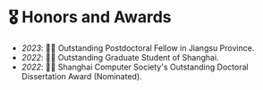# 🎖 Honors and Awards
- *2023*:&nbsp;🎉🎉 Outstanding Postdoctoral Fellow in Jiangsu Province.
- *2022*:&nbsp;🎉🎉 Outstanding Graduate Student of Shanghai. 
- *2022*:&nbsp;🎉🎉 Shanghai Computer Society's Outstanding Doctoral Dissertation Award (Nominated).
